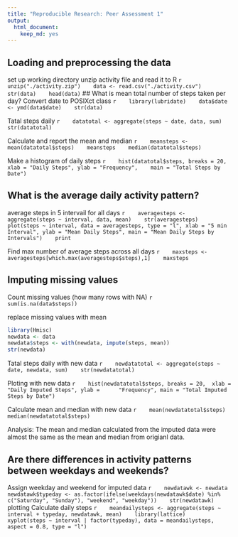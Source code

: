 ```yaml
---
title: "Reproducible Research: Peer Assessment 1"
output: 
  html_document:
    keep_md: yes
---
```



## Loading and preprocessing the data
   set up working directory
   unzip activity file and read it to R
   ```r
   unzip("./activity.zip")
   data <- read.csv("./activity.csv")
   str(data)
   head(data)
   ```
## What is mean total number of steps taken per day?
   Convert date to POSIXct class 
   ```r
   library(lubridate)
   data$date <- ymd(data$date)
   str(data)
   ```
   
   Tatal steps daily 
   ```r
   datatotal <- aggregate(steps ~ date, data, sum)
   str(datatotal)
   ```
   
   Calculate and report the mean and median
   ```r
   meansteps <- mean(datatotal$steps)
   meansteps
   median(datatotal$steps)
   ```
   
   Make a histogram of daily steps 
   ```r
   hist(datatotal$steps, breaks = 20, xlab = "Daily Steps", ylab = "Frequency",    main = "Total Steps by Date")
   ```
   
## What is the average daily activity pattern?
   average steps in 5 intervail for all days
   ```r
   averagesteps <- aggregate(steps ~ interval, data, mean)
   str(averagesteps)
   plot(steps ~ interval, data = averagesteps, type = "l", xlab = "5 min     
   Interval", ylab = "Mean Daily Steps", main = "Mean Daily Steps by 
   Intervals")
   print
   ```
   
   Find max number of average steps across all days
   ```r
   maxsteps <- averagesteps[which.max(averagesteps$steps),1]
   maxsteps
   ```
   
## Imputing missing values
   Count missing values (how many rows with NA)
   ```r
   sum(is.na(data$steps))
   ```
   
   replace missing values with mean 
   
   ```r
   library(Hmisc)
   newdata <- data
   newdata$steps <- with(newdata, impute(steps, mean))
   str(newdata)
   ```
   Tatal steps daily with new data
   ```r
   newdatatotal <- aggregate(steps ~ date, newdata, sum)
   str(newdatatotal)
   ```
   
   Ploting with new data
   ```r
   hist(newdatatotal$steps, breaks = 20,  xlab = "Daily Imputed Steps", ylab =  
   "Frequency", main = "Total Imputed Steps by Date")
   ```
   
   Calculate mean and median with new data
   ```r
   mean(newdatatotal$steps)
   median(newdatatotal$steps)
   ```
   
   Analysis: The mean and median calculated from the imputed data were almost the same as the  mean and median from              origianl data.  
   
   
## Are there differences in activity patterns between weekdays and weekends?
   Assign weekday and weekend for imputed data
   ```r
   newdatawk <- newdata
   newdatawk$typeday <- as.factor(ifelse(weekdays(newdatawk$date) %in% c("Saturday", "Sunday"), "weekend", "weekday"))
   str(newdatawk)
   ```
   plotting
   Calculate daily steps 
   ```r
   meandailysteps <- aggregate(steps ~ interval + typeday, newdatawk, mean)
   library(lattice)
   xyplot(steps ~ interval | factor(typeday), data = meandailysteps, aspect = 0.8, type = "l")
   ```
   

